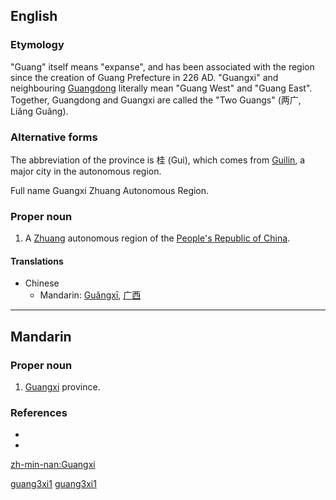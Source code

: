 ==English==

{{wikipedia}}


===Etymology===
"Guang" itself means "expanse", and has been associated with the region since the creation of Guang Prefecture in 226 AD. "Guangxi" and neighbouring [[Guangdong]] literally mean "Guang West" and "Guang East". Together, Guangdong and Guangxi are called the "Two Guangs" (两广, Liǎng Guǎng).

===Alternative forms===
The abbreviation of the province is 桂 (Gui), which comes from [[Guilin]], a major city in the autonomous region.

Full name Guangxi Zhuang Autonomous Region.

===Proper noun===
{{en-proper-noun}}

# A [[Zhuang]] autonomous region of the [[People's Republic of China]].

====Translations====
* Chinese
** Mandarin: [[Guǎngxī]], [[广西]]

----

==Mandarin==
{{zh-forms|[[]]|[[广西]]}}

===Proper noun===
{{cmn-proper|p|pin=Guǎngxī|pint=guang3xi1|tra=广西|sim=}}

# [[w:Guangxi|Guangxi]] province.

===References===
*{{pedialite|广西|lang=zh}}
*{{pedialite|Guangxi}}

[[Category:Mandarin entries with audio links|guang3xi1]]
[[Category:Chinese Provinces|guang3xi1]]

[[zh-min-nan:Guangxi]]